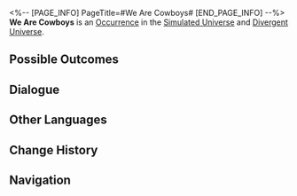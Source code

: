 <%-- [PAGE_INFO]
PageTitle=#We Are Cowboys#
[END_PAGE_INFO] --%>
{{Stub}}
{{Simulated Universe Event Infobox
|id            = 13301
|title         = 
|image         = Occurrence Battle.png
|domains_su    = Unknown
|domains_ext   = 
|domains_swarm = Unknown
|domains_gng   = Unknown
|domains_du    = Unknown
|requirements  = 
|prev          = 
|next          = 
|characters    = 
|factions      = 
|order         = 
|order_du      = 
}}
'''We Are Cowboys''' is an [[Divergent Universe/Occurrence|Occurrence]] in the [[Simulated Universe]] and [[Divergent Universe]].

==Possible Outcomes==
{{Possible Outcomes
|choice_1 = Let them experience the real "cowboy."
|result_1 = Enter battle. After achieving victory, additionally seize ?? Cosmic Fragments.
|path_1   = Destruction
|modes_1  = swarm

|choice_2 = Surrender immediately.
|result_2 = Lose 25% of Cosmic Fragments and obtain 2 random Blessings of Nihility.
|path_2   = Nihility
|modes_2  = swarm

|choice_3 = Let them experience the real "cowboy."
|result_3 = Enter battle. After achieving victory, additionally seize 300 Cosmic Fragments.
|modes_3  = du

|choice_4 = Pay.
|result_4 = Lose 50% of the Cosmic Fragments you currently own.
|modes_4  = su,swarm,gng

|choice_5 = Protect the cowboy's final honor.
|result_5 = Enter battle.
|modes_5  = su,swarm,gng

}}
<!--
==Gameplay Notes==
* 
-->
==Dialogue==
{{Dialogue Start}}
:{{tx}}
{{Dialogue End}}

==Other Languages==
{{Other Languages
|en   = We Are Cowboys
|zhs  = 我们是牛仔
|zht  = 我們是牛仔
|ja   = {{Rubi|僕|ぼく}}たちカウボーイ
|ko   = 우리는 카우보이
|es   = Somos vaqueros
|fr   = Nous sommes des cowboys
|ru   = Мы ковбои
|th   = พวกเราคือคาวบอย
|vi   = Chúng Tôi Là Cao Bồi
|de   = Wir sind Cowboys
|id   = Kami Koboi
|pt   = Nós Somos Caubóis
}}

==Change History==
{{Change History|1.0}}

==Navigation==
{{Occurrence Navbox}}